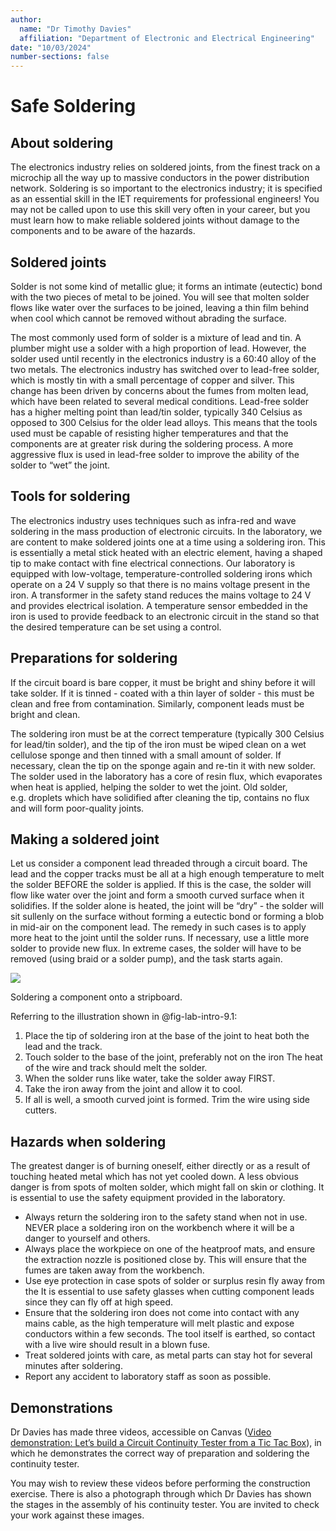 ```yaml
---
author: 
  name: "Dr Timothy Davies"
  affiliation: "Department of Electronic and Electrical Engineering"
date: "10/03/2024"
number-sections: false
---
```


# Safe Soldering {#sec-soldering}

## About soldering 
The electronics industry relies on soldered joints, from the finest track on a microchip all the way up to massive conductors in the power distribution network. Soldering is so important to the electronics industry; it is specified as an essential skill in the IET requirements for professional engineers! You may not be called upon to use this skill very often in your career, but you must learn how to make reliable soldered joints without damage to the components and to be aware of the hazards.

## Soldered joints
Solder is not some kind of metallic glue; it forms an intimate (eutectic) bond with the two pieces of metal to be joined. You will see that molten solder flows like water over the surfaces to be joined, leaving a thin film behind when cool which cannot be removed without abrading the surface.

The most commonly used form of solder is a mixture of lead and tin. A plumber might use a solder with a high proportion of lead. However, the solder used until recently in the electronics industry is a 60:40 alloy of the two metals. The electronics industry has switched over to lead-free solder, which is mostly tin with a small percentage of copper and silver. This change has been driven by concerns about the fumes from molten lead, which have been related to several medical conditions. Lead-free solder has a higher melting point than lead/tin solder, typically 340 Celsius as opposed to 300 Celsius for the older lead alloys. This means that the tools used must be capable of resisting higher temperatures and that the components are at greater risk during the soldering process. A more aggressive flux is used in lead-free solder to improve the ability of the solder to "wet" the joint.

## Tools for soldering
The electronics industry uses techniques such as infra-red and wave soldering in the mass production of electronic circuits. In the laboratory, we are content to make soldered joints one at a time using a soldering iron. This is essentially a metal stick heated with an electric element, having a shaped tip to make contact with fine electrical connections. Our laboratory is equipped with low-voltage, temperature-controlled soldering irons which operate on a 24 V supply so that there is no mains voltage present in the iron. A transformer in the safety stand reduces the mains voltage to 24 V and provides electrical isolation. A temperature sensor embedded in the iron is used to provide feedback to an electronic circuit in the stand so that the desired temperature can be set using a control.

## Preparations for soldering
If the circuit board is bare copper, it must be bright and shiny before it will take solder. If it is tinned - coated with a thin layer of solder - this must be clean and free from contamination. Similarly, component leads must be bright and clean.

The soldering iron must be at the correct temperature (typically 300 Celsius for lead/tin solder), and the tip of the iron must be wiped clean on a wet cellulose sponge and then tinned with a small amount of solder. If necessary, clean the tip on the sponge again and re-tin it with new solder. The solder used in the laboratory has a core of resin flux, which evaporates when heat is applied, helping the solder to wet the joint. Old solder, e.g. droplets which have solidified after cleaning the tip, contains no flux and will form poor-quality joints.

## Making a soldered joint
Let us consider a component lead threaded through a circuit board. The lead and the copper tracks must be all at a high enough temperature to melt the solder BEFORE the solder is applied. If this is the case, the solder will flow like water over the joint and form a smooth curved surface when it solidifies. If the solder alone is heated, the joint will be "dry" - the solder will sit sullenly on the surface without forming a eutectic bond or forming a blob in mid-air on the component lead. The remedy in such cases is to apply more heat to the joint until the solder runs. If necessary, use a little more solder to provide new flux. In extreme cases, the solder will have to be removed (using braid or a solder pump), and the task starts again.

::: {#fig-lab-intro-9.1} 
![](pictures/soldering.png){fig-alt="An illustration of soldering a component onto strip board."}

Soldering a component onto a stripboard.
:::

Referring to the illustration shown in @fig-lab-intro-9.1:

1. Place the tip of soldering iron at the base of the joint to heat both the lead and the track.
2. Touch solder to the base of the joint, preferably not on the iron The heat of the wire and track should melt the solder.
3. When the solder runs like water, take the solder away FIRST.
4. Take the iron away from the joint and allow it to cool.
5. If all is well, a smooth curved joint is formed. Trim the wire using side cutters.
 

## Hazards when soldering

The greatest danger is of burning oneself, either directly or as a result of touching heated metal which has not yet cooled down. A less obvious danger is from spots of molten solder, which might fall on skin or clothing. It is essential to use the safety equipment provided in the laboratory.

* Always return the soldering iron to the safety stand when not in use. NEVER place a soldering iron on the workbench where it will be a danger to yourself and others.
* Always place the workpiece on one of the heatproof mats, and ensure the extraction nozzle is positioned close by. This will ensure that the fumes are taken away from the workbench.
* Use eye protection in case spots of solder or surplus resin fly away from the It is essential to use safety glasses when cutting component leads since they can fly off at high speed.
* Ensure that the soldering iron does not come into contact with any mains cable, as the high temperature will melt plastic and expose conductors within a few seconds. The tool itself is earthed, so contact with a live wire should result in a blown fuse.
* Treat soldered joints with care, as metal parts can stay hot for several minutes after soldering.
* Report any accident to laboratory staff as soon as possible.

## Demonstrations
Dr Davies has made three videos, accessible on Canvas ([Video demonstration: Let's build a Circuit Continuity Tester from a Tic Tac Box](https://canvas.swansea.ac.uk/courses/52902/pages/video-demonstration-lets-build-a-circuit-continuity-tester-from-a-tic-tac-box?module_item_id=2882113)), in which he demonstrates the correct way of preparation and soldering the continuity tester. 

You may wish to review these videos before performing the construction exercise. There is also a photograph through which Dr Davies has shown the stages in the assembly of his continuity tester. You are invited to check your work against these images.